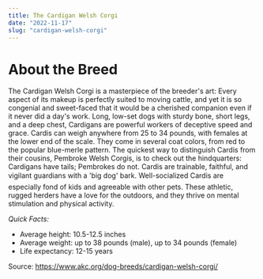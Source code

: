 ```yaml
---
title: The Cardigan Welsh Corgi
date: "2022-11-17"
slug: "cardigan-welsh-corgi"
---
```


# About the Breed
The Cardigan Welsh Corgi is a masterpiece of the breeder's art: Every aspect of its makeup is perfectly suited to moving cattle, and yet it is so congenial and sweet-faced that it would be a cherished companion even if it never did a day's work. Long, low-set dogs with sturdy bone, short legs, and a deep chest, Cardigans are powerful workers of deceptive speed and grace. Cardis can weigh anywhere from 25 to 34 pounds, with females at the lower end of the scale. They come in several coat colors, from red to the popular blue-merle pattern. The quickest way to distinguish Cardis from their cousins, Pembroke Welsh Corgis, is to check out the hindquarters: Cardigans have tails; Pembrokes do not. Cardis are trainable, faithful, and vigilant guardians with a 'big dog' bark. Well-socialized Cardis are especially fond of kids and agreeable with other pets. These athletic, rugged herders have a love for the outdoors, and they thrive on mental stimulation and physical activity.

_Quick Facts:_
* Average height: 10.5-12.5 inches
* Average weight: up to 38 pounds (male), up to 34 pounds (female)
* Life expectancy: 12-15 years

Source: https://www.akc.org/dog-breeds/cardigan-welsh-corgi/
